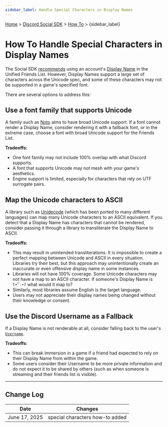```yaml
---
sidebar_label: Handle Special Characters in Display Names
---
```


[Home](/docs/intro) > [Discord Social SDK](/docs/discord-social-sdk/overview) > [How To](/docs/discord-social-sdk/how-to) > {sidebar_label}

# How To Handle Special Characters in Display Names

The Social SDK [recommends](https://discord.com/developers/docs/discord-social-sdk/development-guides/creating-a-unified-friends-list#step-1-fetch-relationships) using an account's [Display Name](https://discord.com/developers/docs/slayer-sdk/classdiscordpp_1_1UserHandle.html#af6447fa2011bfa4fcd7e55bc56847f5c) in the Unified Friends List. However, Display Names support a large set of characters across the Unicode spec, and some of these characters may not be supported in a game's specified font. 

There are several options to address this:

## Use a font family that supports Unicode

A family such as [Noto](https://notofonts.github.io/) aims to have broad Unicode support. If a font cannot render a Display Name, consider rendering it with a fallback font, or in the extreme case, choose a font with broad Unicode support for the Friends List. 

**Tradeoffs:**

- One font family may not include 100% overlap with what Discord supports.
- A font that supports Unicode may not mesh with your game's aesthetics.
- Engine support is limited, especially for characters that rely on UTF surrogate pairs.

## Map the Unicode characters to ASCII

A library such as [Unidecode](https://metacpan.org/pod/Text::Unidecode) (which has been ported to many different languages) can map many Unicode characters to an ASCII equivalent. If you detect that a Display Name has characters that cannot be rendered, consider passing it through a library to transliterate the Display Name to ASCII.

**Tradeoffs:**

- This may result in unintended transliterations. It is impossible to create a perfect mapping between Unicode and ASCII in every situation. Libraries try their best, but this approach may unintentionally create an inaccurate or even offensive display name in some instances.
- Libraries will not have 100% coverage. Some Unicode characters may not have a map to an ASCII character. If someone's Display Name is `ʕ•͡-•ʔ` what would it map to?
- Similarly, most libraries assume English is the target language.
- Users may not appreciate their display names being changed without their knowledge or consent.


## Use the Discord Username as a Fallback

If a Display Name is not renderable at all, consider falling back to the user's [`Username`](https://discord.com/developers/docs/slayer-sdk/classdiscordpp_1_1UserHandle.html#a0eda41fe18b50bce373fb5a1b88cb411).

**Tradeoffs:**

- This can break immersion in a game if a friend had expected to rely on their Display Name from within the game.
- Some users consider their Username to be more private information and do not expect it to be shared by others (such as when someone is streaming and their friends list is visible).

---

## Change Log

| Date          | Changes                         |
|---------------|---------------------------------|
| June 17, 2025 | special characters how-to added |